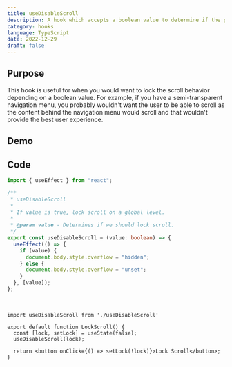 ```yaml
---
title: useDisableScroll
description: A hook which accepts a boolean value to determine if the page should lock any scroll functionality.
category: hooks
language: TypeScript
date: 2022-12-29
draft: false
---
```


## Purpose

This hook is useful for when you would want to lock the scroll
behavior depending on a boolean value. For example, if you have a
semi-transparent navigation menu, you probably wouldn't want the user
to be able to scroll as the content behind the navigation menu would scroll
and that wouldn't provide the best user experience.

## Demo

<LockButton />

## Code

```ts:useDisableScroll.ts showLineNumbers
import { useEffect } from "react";

/**
 * useDisableScroll
 *
 * If value is true, lock scroll on a global level.
 *
 * @param value - Determines if we should lock scroll.
 */
export const useDisableScroll = (value: boolean) => {
  useEffect(() => {
    if (value) {
      document.body.style.overflow = "hidden";
    } else {
      document.body.style.overflow = "unset";
    }
  }, [value]);
};

```
<br />

```tsx:LockButton.tsx {1,5} showLineNumbers
import useDisableScroll from './useDisableScroll'

export default function LockScroll() {
  const [lock, setLock] = useState(false);
  useDisableScroll(lock);

  return <button onClick={() => setLock(!lock)}>Lock Scroll</button>;
}
```

